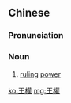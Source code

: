 {{also|王权}}
==Chinese==
{{zh-forms|s=王权}}

===Pronunciation===
{{zh-pron
|m=wángquán
|c=wong4 kyun4
|h=pfs=vòng-khièn
|cat=n
}}

===Noun===
{{zh-noun}}

# [[ruling]] [[power]] {{gloss|of a monarch}}

[[ko:王權]]
[[mg:王權]]